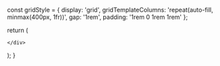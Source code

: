 

  const gridStyle = {
    display: 'grid',
    gridTemplateColumns: 'repeat(auto-fill, minmax(400px, 1fr))',
    gap: '1rem',
    padding: '1rem 0 1rem 1rem'
  };

  return (
    <div style={gridStyle}>
      
  <Card 
    title="Second Discourse on the Sun"
    description="As long as sun and moon do not arise in the world, there is complete darkness. Similarly, as long as the Buddha has not arisen in the world, there is complete darkness, dense darkness."
    link="/sn/sn45-56/sn56.38"
    id="sn56.38"
  />

    </div>
  );
}
